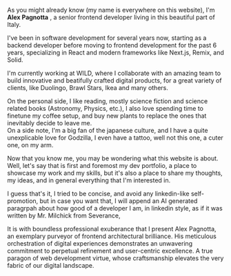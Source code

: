 

As you might already know (my name is everywhere on this website), I'm <b>Alex Pagnotta</b> <MeFaceIcon />, a senior frontend developer living in <Link underline accentColor="random" href="https://maps.app.goo.gl/gCzPwwewmfva5LSeA">this beautiful part</Link> of Italy.

I've been in software development for several years now, starting as a backend developer before moving to frontend development for the past 6 years, specializing in React and modern frameworks like Next.js, Remix, and Solid.

I'm currently working at <BaseLink href="https://www.wild.as">WILD</BaseLink>, where I collaborate with an amazing team to build innovative and beatifully crafted digital products, for a great variety of clients, like <Link underline accentColor="green" href="/works/duolingo">Duolingo</Link>, <Link underline accentColor="red" href="/works/brawl-stars">Brawl Stars</Link>, <Link underline accentColor="blue" href="/works/ikea">Ikea</Link> and <Link underline accentColor="purple" href="/works">many others</Link>.

On the personal side, I like reading, mostly science fiction and science related books (Astronomy, Physics, etc.), I also love spending time to finetune my coffee setup, and buy new plants to replace the ones that inevitably decide to leave me.\
On a side note, I'm a big fan of the japanese culture, and I have a quite unexplicable love for <GodzillaFloatingContent>Godzilla</GodzillaFloatingContent>, I even have a tattoo, well not this one, a cuter one, on my arm.

Now that you know me, you may be wondering what this website is about. Well, let's say that is first and foremost my dev portfolio, a place to showcase my work and my skills, but it's also a place to share my thoughts, my ideas, and in general everything that I'm interested in.

I guess that's it, I tried to be concise, and avoid any linkedin-like self-promotion, but in case you want that, I will append an AI generated paragrpah about how good of a developer I am, in linkedin style, as if it was written by Mr. Milchick <MilchickFaceIcon /> from Severance,

<MarkdownBlockquote accentColor="light-blue">
  It is with boundless professional exuberance that I present Alex Pagnotta, an exemplary purveyor of frontend
  architectural brilliance. His meticulous orchestration of digital experiences demonstrates an unwavering commitment to
  perpetual refinement and user-centric excellence. A true paragon of web development virtue, whose craftsmanship
  elevates the very fabric of our digital landscape.
</MarkdownBlockquote>

<MarkdownFooter />
